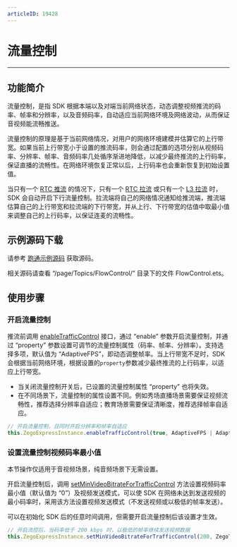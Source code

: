 ```yaml
---
articleID: 19428
---
```

# 流量控制

---

## 功能简介

流量控制，是指 SDK 根据本端以及对端当前网络状态，动态调整视频推流的码率、帧率和分辨率，以及音频码率，自动适应当前网络环境及网络波动，从而保证音视频能流畅推送。

流量控制的原理是基于当前网络情况，对用户的网络环境建模并估算它的上行带宽。如果当前上行带宽小于设置的推流码率，则会通过配置的选项分别从视频码率、分辨率、帧率、音频码率几处循序渐进地降低，以减少最终推流的上行码率，保证直播的流畅性。在网络环境恢复正常以后，上行码率也会重新恢复到初始设置值。

当只有一个 [RTC 推流](/glossary/term-explanation#14) 的情况下，只有一个 [RTC 拉流](/glossary/term-explanation#14) 或只有一个 [L3 拉流](/glossary/term-explanation#10) 时，SDK 会自动开启下行流量控制。拉流端将自己的网络情况通知给推流端，推流端估算自己的上行带宽和拉流端的下行带宽，并从上行、下行带宽的估值中取最小值来调整自己的上行码率，以保证连麦的流畅性。

## 示例源码下载

请参考 [跑通示例源码](!DownloadDemo/DownloadDemo) 获取源码。

相关源码请查看 “/page/Topics/FlowControl/” 目录下的文件 FlowControl.ets。


## 使用步骤

### 开启流量控制

推流前调用 [enableTrafficControl](https://doc-zh.zego.im/unique-api/express-video-sdkhttps://doc-zh.zego.im/article/ets_ohos/classes/_zegoexpressengine_.zegoexpressengine.html#enabletrafficcontrol) 接口，通过 “enable” 参数开启流量控制，并通过 “property” 参数设置可调节的流量控制属性（码率、帧率、分辨率）。支持选择多项，默认值为 “AdaptiveFPS”，即动态调整帧率。当上行带宽不足时，SDK 会根据当前网络环境，根据设置的`property`参数减少最终推流的上行码率，以适应上行带宽。

<Warning title="注意">


- 当关闭流量控制开关后，已设置的流量控制属性 “property” 也将失效。
- 在不同场景下，流量控制的属性设置不同。例如秀场直播场景需要保证视频流畅性，推荐选择分辨率自适应；教育场景需要保证清晰度，推荐选择帧率自适应。

</Warning>



```ts
// 开启流量控制，且同时开启分辨率和帧率自适应
this.ZegoExpressInstance.enableTrafficControl(true, AdaptiveFPS | AdaptiveResolution);
```

### 设置流量控制视频码率最小值

<Note title="Note">
本节操作仅适用于音视频场景，纯音频场景下无需设置。
</Note>

开启流量控制后，调用 [setMinVideoBitrateForTrafficControl](https://doc-zh.zego.im/unique-api/express-video-sdkhttps://doc-zh.zego.im/article/ets_ohos/classes/_zegoexpressengine_.zegoexpressengine.html#setminvideobitratefortrafficcontrol) 方法设置视频码率最小值（默认值为 “0”）及视频发送模式，可以使 SDK 在网络未达到发送视频的最小码率时，采用该方法设置视频发送模式（不发送视频或以极低的帧率发送）。

<Warning title="注意">
可以在初始化 SDK 后的任意时间调用，但需要开启流量控制后该设置才生效。
</Warning>



```ts
// 开启流控后，当码率低于 200 kbps 时，以极低的帧率继续发送视频数据
this.ZegoExpressInstance.setMinVideoBitrateForTrafficControl(200, ZegoTrafficControlMinVideoBitrateMode.UltraLowFPS);
```
